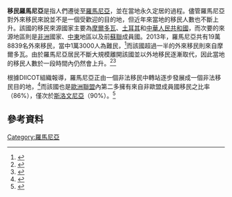 '''移民羅馬尼亞'''是指人們遷徙至[[羅馬尼亞|羅馬尼亞]]，並在當地永久定居的過程。儘管羅馬尼亞對外來移民來說並不是一個受歡迎的目的地，但近年來當地的移民人數也不斷上升。該國的移民來源國家主要為[[摩爾多瓦|摩爾多瓦]]、[[土耳其|土耳其]]和[[中華人民共和國|中華人民共和國]]，而次要的來源地區則是[[非洲|非洲]]國家、[[中東|中東]]地區以及前[[蘇聯|蘇聯]]成員國。2013年，羅馬尼亞共有19萬8839名外來移民，當中1萬3000人為難民，<ref>{{cite web | title=Refugee population by country or territory of origin statistics - countries compared | language=en | url=http://www.nationmaster.com/graph/imm_ref_pop_by_cou_or_ter_of_ori-refugee-population-country-territory-origin | publisher=Nationmaster | accessdate=2015年8月17日 | archive-date=2013年12月17日 | archive-url=https://web.archive.org/web/20131217221713/http://www.nationmaster.com/graph/imm_ref_pop_by_cou_or_ter_of_ori-refugee-population-country-territory-origin | dead-url=no }}</ref>而該國超過一半的外來移民則來自摩爾多瓦。由於羅馬尼亞居民不斷大規模離開該國並以外地移民逐漸取代，因此當地的移民人數於一段時間內仍然會上升。<ref>{{cite web | date=2008年10月14日 | language=ro | url=http://www.ziare.com/actual/social/10-14-2008/imigrantii-in-romania-nu-se-bucura-de-drepturile-care-li-s-ar-cuveni-434535 | title=Imigrantii in Romania nu se bucura de drepturile care li s-ar cuveni | publisher=Ziare.com | accessdate=2015年8月17日 | archive-date=2009年12月12日 | archive-url=https://web.archive.org/web/20091212040937/http://www.ziare.com/actual/social/10-14-2008/imigrantii-in-romania-nu-se-bucura-de-drepturile-care-li-s-ar-cuveni-434535 | dead-url=no }}</ref><ref>{{cite web | date=2009年7月14日 | publisher=Ziare.com | url=http://www.ziare.com/actual/diaspora/07-14-2009/le-monde-romania-noua-destinatie-a-imigrantilor-818911 | title=Le Monde: Romania, noua destinatie a imigrantilor | accessdate=2015年8月17日 | language=ro | archive-date=2009年11月4日 | archive-url=https://web.archive.org/web/20091104214831/http://www.ziare.com/actual/diaspora/07-14-2009/le-monde-romania-noua-destinatie-a-imigrantilor-818911 | dead-url=no }}</ref>

根據DIICOT組織報導，羅馬尼亞正由一個非法移民中轉站逐步發展成一個非法移民目的地，<ref>{{cite web | title=Romania, destinatie pentru imigrantii ilegali, afirma seful DIICOT | publisher=Ziare.com | url=http://www.ziare.com/actual/eveniment/01-27-2009/romania-destinatie-pentru-imigrantii-ilegali-afirma-seful-diicot-641388 | date=2009年1月27日 | accessdate=2015年8月17日 | language=ro | archive-date=2010年1月21日 | archive-url=https://web.archive.org/web/20100121103904/http://www.ziare.com/actual/eveniment/01-27-2009/romania-destinatie-pentru-imigrantii-ilegali-afirma-seful-diicot-641388 | dead-url=no }}</ref>而該國也是[[歐洲聯盟|歐洲聯盟]]內第二多擁有來自非歐盟成員國移民之比率（86%），僅次於[[斯洛文尼亞|斯洛文尼亞]]（90%）。<ref>{{cite web | url=http://incomemagazine.ro/articles/moldovenii-jumatate-din-imigrantii-din-romania | title=Moldovenii, jumatate din imigrantii din Romania | language=ro | publisher=Income Magazine | date=2008年11月18日 | accessdate=2015年8月17日 | deadurl=yes | archiveurl=https://web.archive.org/web/20151125100006/http://incomemagazine.ro/articles/moldovenii-jumatate-din-imigrantii-din-romania | archivedate=2015年11月25日 | df= }}</ref>

==參考資料==
{{Reflist}}

{{罗马尼亚主题}}

[[Category:羅馬尼亞|Category:羅馬尼亞]]